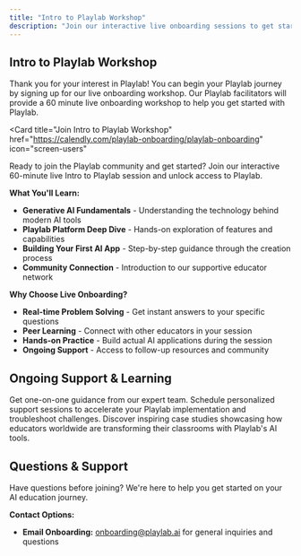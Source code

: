 ```yaml
---
title: "Intro to Playlab Workshop"
description: "Join our interactive live onboarding sessions to get started with Playlab"
---
```

## <Icon icon="chalkboard-user" size="24" className="inline-block align-text-bottom" /> Intro to Playlab Workshop

Thank you for your interest in Playlab! You can begin your Playlab journey by signing up for our live onboarding workshop. Our Playlab facilitators will provide a 60 minute live onboarding workshop to help you get started with Playlab.

<Card
  title="Join Intro to Playlab Workshop"
  href="https://calendly.com/playlab-onboarding/playlab-onboarding"
  icon="screen-users"
>
Ready to join the Playlab community and get started? Join our interactive 60-minute live Intro to Playlab session and unlock access to Playlab.
</Card>

**What You'll Learn:**
- **Generative AI Fundamentals** - Understanding the technology behind modern AI tools
- **Playlab Platform Deep Dive** - Hands-on exploration of features and capabilities  
- **Building Your First AI App** - Step-by-step guidance through the creation process
- **Community Connection** - Introduction to our supportive educator network

**Why Choose Live Onboarding?**
- **Real-time Problem Solving** - Get instant answers to your specific questions
- **Peer Learning** - Connect with other educators in your session
- **Hands-on Practice** - Build actual AI applications during the session
- **Ongoing Support** - Access to follow-up resources and community

## <Icon icon="calendar-days" size="24" className="inline-block align-text-bottom" /> Ongoing Support & Learning

<CardGroup cols={2}>
  <Card title="Office Hours Support" icon="headset" href="https://calendly.com/playlab-onboarding/new-meeting" className="bg-blue-50">
    Get one-on-one guidance from our expert team. Schedule personalized support sessions to accelerate your Playlab implementation and troubleshoot challenges.
  </Card>

  <Card title="Success Stories" icon="trophy" href="https://www.playlab.ai/case-studies" className="bg-orange-50">
    Discover inspiring case studies showcasing how educators worldwide are transforming their classrooms with Playlab's AI tools.
  </Card>
</CardGroup>

## <Icon icon="messages" size="24" className="inline-block align-text-bottom" /> Questions & Support

Have questions before joining? We're here to help you get started on your AI education journey.

**Contact Options:**
- **Email Onboarding:** [onboarding@playlab.ai](mailto:support@playlab.ai) for general inquiries and questions
